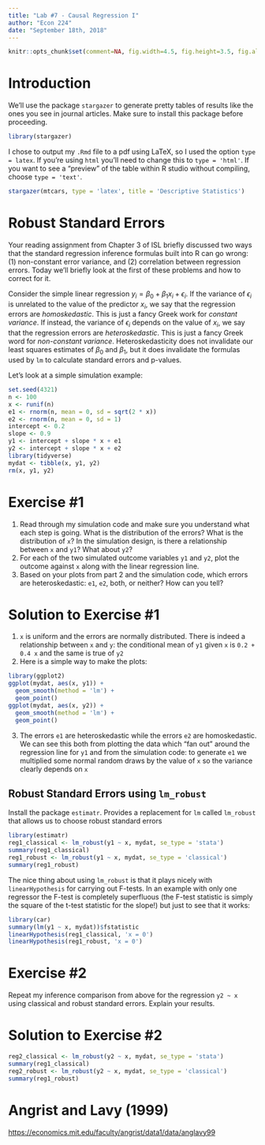 ```yaml
---
title: "Lab #7 - Causal Regression I"
author: "Econ 224"
date: "September 18th, 2018"
---
```


<!-- knitr global options -->
```r
knitr::opts_chunk$set(comment=NA, fig.width=4.5, fig.height=3.5, fig.align = 'center')
```



# Introduction
We'll use the package `stargazer` to generate pretty tables of results like the ones you see in journal articles.
Make sure to install this package before proceeding.

```r
library(stargazer)
```

I chose to output my `.Rmd` file to a pdf using LaTeX, so I used the option `type = latex`. 
If you're using `html` you'll need to change this to `type = 'html'`.
If you want to see a "preview" of the table within R studio without compiling, choose `type = 'text'`.
```r
stargazer(mtcars, type = 'latex', title = 'Descriptive Statistics')
```

# Robust Standard Errors
Your reading assignment from Chapter 3 of ISL briefly discussed two ways that the standard regression inference formulas built into R can go wrong: (1) non-constant error variance, and (2) correlation between regression errors. 
Today we'll briefly look at the first of these problems and how to correct for it.

Consider the simple linear regression $y_i = \beta_0 + \beta_1 x_i + \epsilon_i$.
If the variance of $\epsilon_i$ is unrelated to the value of the predictor $x_i$, we say that the regression errors are *homoskedastic*.
This is just a fancy Greek work for *constant variance*.
If instead, the variance of $\epsilon_i$ depends on the value of $x_i$, we say that the regression errors are *heteroskedastic*.
This is just a fancy Greek word for *non-constant variance*.
Heteroskedasticity does not invalidate our least squares estimates of $\beta_0$ and $\beta_1$, but it does invalidate the formulas used by `lm` to calculate standard errors and p-values.

Let's look at a simple simulation example:
```r
set.seed(4321)
n <- 100
x <- runif(n)
e1 <- rnorm(n, mean = 0, sd = sqrt(2 * x))
e2 <- rnorm(n, mean = 0, sd = 1)
intercept <- 0.2
slope <- 0.9
y1 <- intercept + slope * x + e1
y2 <- intercept + slope * x + e2
library(tidyverse)
mydat <- tibble(x, y1, y2)
rm(x, y1, y2)
```

# Exercise \#1
1. Read through my simulation code and make sure you understand what each step is going. What is the distribution of the errors? What is the distribution of `x`? In the simulation design, is there a relationship between `x` and `y1`? What about `y2`?
2. For each of the two simulated outcome variables `y1` and `y2`, plot the outcome against `x` along with the linear regression line.
3. Based on your plots from part 2 and the simulation code, which errors are heteroskedastic: `e1`, `e2`, both, or neither? How can you tell? 

# Solution to Exercise \#1
<!-- ANS_START -->
1. `x` is uniform and the errors are normally distributed. There is indeed a relationship between `x` and `y`: the conditional mean of `y1` given `x` is `0.2 + 0.4 x` and the same is true of `y2`
2. Here is a simple way to make the plots:
```r
library(ggplot2)
ggplot(mydat, aes(x, y1)) +
  geom_smooth(method = 'lm') + 
  geom_point()
ggplot(mydat, aes(x, y2)) +
  geom_smooth(method = 'lm') +
  geom_point()
```
3. The errors `e1` are heteroskedastic while the errors `e2` are homoskedastic. We can see this both from plotting the data which "fan out" around the regression line for `y1` and from the simulation code: to generate `e1` we multiplied some normal random draws by the value of `x` so the variance clearly depends on `x`
<!-- ANS_END -->

## Robust Standard Errors using `lm_robust`
Install the package `estimatr`. 
Provides a replacement for `lm` called `lm_robust` that allows us to choose robust standard errors
```r
library(estimatr)
reg1_classical <- lm_robust(y1 ~ x, mydat, se_type = 'stata')
summary(reg1_classical)
reg1_robust <- lm_robust(y1 ~ x, mydat, se_type = 'classical')
summary(reg1_robust)
```
The nice thing about using `lm_robust` is that it plays nicely with `linearHypothesis` for carrying out F-tests.
In an example with only one regressor the F-test is completely superfluous (the F-test statistic is simply the square of the t-test statistic for the slope!) but just to see that it works:
```r
library(car)
summary(lm(y1 ~ x, mydat))$fstatistic
linearHypothesis(reg1_classical, 'x = 0')
linearHypothesis(reg1_robust, 'x = 0')
```

# Exercise \#2
Repeat my inference comparison from above for the regression `y2 ~ x` using classical and robust standard errors.
Explain your results.

# Solution to Exercise \#2
<!-- ANS_START -->
```r
reg2_classical <- lm_robust(y2 ~ x, mydat, se_type = 'stata')
summary(reg1_classical)
reg2_robust <- lm_robust(y2 ~ x, mydat, se_type = 'classical')
summary(reg1_robust)
```
<!-- ANS_END -->



# Angrist and Lavy (1999)

[https://economics.mit.edu/faculty/angrist/data1/data/anglavy99](https://economics.mit.edu/faculty/angrist/data1/data/anglavy99)


